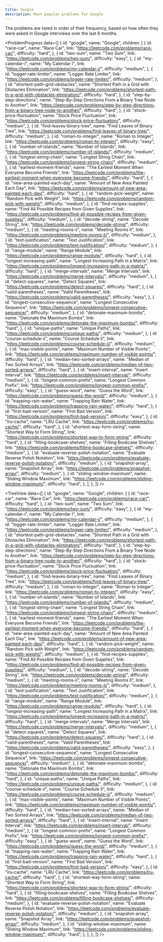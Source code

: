 ```yaml
---
title: Google
description: Most popular problems for Google
---
```


<Note type="note" title="Note">
The problems are listed in order of their frequency, based on how often they were asked in Google interviews over the last 6 months.
</Note>

<ProblemProgress
  data={[
    {
      id: "google",
      name: "Google",
      children: [
        {
          id: "race-car",
          name: "Race Car",
          link: "https://leetcode.com/problems/race-car/",
          difficulty: "hard",
        },
        {
          id: "two-sum",
          name: "Two Sum",
          link: "https://leetcode.com/problems/two-sum/",
          difficulty: "easy",
        },
        {
          id: "my-calendar-i",
          name: "My Calendar I",
          link: "https://leetcode.com/problems/my-calendar-i/",
          difficulty: "medium",
        },
        {
          id: "logger-rate-limiter",
          name: "Logger Rate Limiter",
          link: "https://leetcode.com/problems/logger-rate-limiter/",
          difficulty: "medium",
        },
        {
          id: "shortest-path-grid-obstacles",
          name: "Shortest Path in a Grid with Obstacles Elimination",
          link: "https://leetcode.com/problems/shortest-path-in-a-grid-with-obstacles-elimination/",
          difficulty: "hard",
        },
        {
          id: "step-by-step-directions",
          name: "Step-By-Step Directions From a Binary Tree Node to Another",
          link: "https://leetcode.com/problems/step-by-step-directions-from-a-binary-tree-node-to-another/",
          difficulty: "hard",
        },
        {
          id: "stock-price-fluctuation",
          name: "Stock Price Fluctuation",
          link: "https://leetcode.com/problems/stock-price-fluctuation/",
          difficulty: "medium",
        },
        {
          id: "find-leaves-binary-tree",
          name: "Find Leaves of Binary Tree",
          link: "https://leetcode.com/problems/find-leaves-of-binary-tree/",
          difficulty: "medium",
        },
        {
          id: "roman-to-integer",
          name: "Roman to Integer",
          link: "https://leetcode.com/problems/roman-to-integer/",
          difficulty: "easy",
        },
        {
          id: "number-of-islands",
          name: "Number of Islands",
          link: "https://leetcode.com/problems/number-of-islands/",
          difficulty: "medium",
        },
        {
          id: "longest-string-chain",
          name: "Longest String Chain",
          link: "https://leetcode.com/problems/longest-string-chain/",
          difficulty: "medium",
        },
        {
          id: "earliest-moment-friends",
          name: "The Earliest Moment When Everyone Become Friends",
          link: "https://leetcode.com/problems/the-earliest-moment-when-everyone-become-friends/",
          difficulty: "hard",
        },
        {
          id: "new-area-painted-each-day",
          name: "Amount of New Area Painted Each Day",
          link: "https://leetcode.com/problems/amount-of-new-area-painted-each-day/",
          difficulty: "hard",
        },
        {
          id: "random-pick-weight",
          name: "Random Pick with Weight",
          link: "https://leetcode.com/problems/random-pick-with-weight/",
          difficulty: "medium",
        },
        {
          id: "find-recipes-supplies",
          name: "Find All Possible Recipes from Given Supplies",
          link: "https://leetcode.com/problems/find-all-possible-recipes-from-given-supplies/",
          difficulty: "medium",
        },
        {
          id: "decode-string",
          name: "Decode String",
          link: "https://leetcode.com/problems/decode-string/",
          difficulty: "medium",
        },
        {
          id: "meeting-rooms-ii",
          name: "Meeting Rooms II",
          link: "https://leetcode.com/problems/meeting-rooms-ii/",
          difficulty: "medium",
        },
        {
          id: "text-justification",
          name: "Text Justification",
          link: "https://leetcode.com/problems/text-justification/",
          difficulty: "medium",
        },
        {
          id: "range-module",
          name: "Range Module",
          link: "https://leetcode.com/problems/range-module/",
          difficulty: "hard",
        },
        {
          id: "longest-increasing-path",
          name: "Longest Increasing Path in a Matrix",
          link: "https://leetcode.com/problems/longest-increasing-path-in-a-matrix/",
          difficulty: "hard",
        },
        {
          id: "merge-intervals",
          name: "Merge Intervals",
          link: "https://leetcode.com/problems/merge-intervals/",
          difficulty: "medium",
        },
        {
          id: "detect-squares",
          name: "Detect Squares",
          link: "https://leetcode.com/problems/detect-squares/",
          difficulty: "hard",
        },
        {
          id: "valid-parentheses",
          name: "Valid Parentheses",
          link: "https://leetcode.com/problems/valid-parentheses/",
          difficulty: "easy",
        },
        {
          id: "longest-consecutive-sequence",
          name: "Longest Consecutive Sequence",
          link: "https://leetcode.com/problems/longest-consecutive-sequence/",
          difficulty: "medium",
        },
        {
          id: "detonate-maximum-bombs",
          name: "Detonate the Maximum Bombs",
          link: "https://leetcode.com/problems/detonate-the-maximum-bombs/",
          difficulty: "hard",
        },
        {
          id: "unique-paths",
          name: "Unique Paths",
          link: "https://leetcode.com/problems/unique-paths/",
          difficulty: "medium",
        },
        {
          id: "course-schedule-ii",
          name: "Course Schedule II",
          link: "https://leetcode.com/problems/course-schedule-ii/",
          difficulty: "medium",
        },
        {
          id: "max-visible-points",
          name: "Maximum Number of Visible Points",
          link: "https://leetcode.com/problems/maximum-number-of-visible-points/",
          difficulty: "hard",
        },
        {
          id: "median-two-sorted-arrays",
          name: "Median of Two Sorted Arrays",
          link: "https://leetcode.com/problems/median-of-two-sorted-arrays/",
          difficulty: "hard",
        },
        {
          id: "insert-interval",
          name: "Insert Interval",
          link: "https://leetcode.com/problems/insert-interval/",
          difficulty: "medium",
        },
        {
          id: "longest-common-prefix",
          name: "Longest Common Prefix",
          link: "https://leetcode.com/problems/longest-common-prefix/",
          difficulty: "easy",
        },
        {
          id: "guess-word",
          name: "Guess the Word",
          link: "https://leetcode.com/problems/guess-the-word/",
          difficulty: "medium",
        },
        {
          id: "trapping-rain-water",
          name: "Trapping Rain Water",
          link: "https://leetcode.com/problems/trapping-rain-water/",
          difficulty: "hard",
        },
        {
          id: "first-bad-version",
          name: "First Bad Version",
          link: "https://leetcode.com/problems/first-bad-version/",
          difficulty: "easy",
        },
        {
          id: "lru-cache",
          name: "LRU Cache",
          link: "https://leetcode.com/problems/lru-cache/",
          difficulty: "hard",
        },
        {
          id: "shortest-way-form-string",
          name: "Shortest Way to Form String",
          link: "https://leetcode.com/problems/shortest-way-to-form-string/",
          difficulty: "hard",
        },
        {
          id: "filling-bookcase-shelves",
          name: "Filling Bookcase Shelves",
          link: "https://leetcode.com/problems/filling-bookcase-shelves/",
          difficulty: "medium",
        },
        {
          id: "evaluate-reverse-polish-notation",
          name: "Evaluate Reverse Polish Notation",
          link: "https://leetcode.com/problems/evaluate-reverse-polish-notation/",
          difficulty: "medium",
        },
        {
          id: "snapshot-array",
          name: "Snapshot Array",
          link: "https://leetcode.com/problems/snapshot-array/",
          difficulty: "medium",
        },
        {
          id: "sliding-window-maximum",
          name: "Sliding Window Maximum",
          link: "https://leetcode.com/problems/sliding-window-maximum/",
          difficulty: "hard",
        },
      ],
    },
  ]}
/>

<TreeView
  data={[
    {
      id: "google",
      name: "Google",
      children: [
        {
          id: "race-car",
          name: "Race Car",
          link: "https://leetcode.com/problems/race-car/",
          difficulty: "hard",
        },
        {
          id: "two-sum",
          name: "Two Sum",
          link: "https://leetcode.com/problems/two-sum/",
          difficulty: "easy",
        },
        {
          id: "my-calendar-i",
          name: "My Calendar I",
          link: "https://leetcode.com/problems/my-calendar-i/",
          difficulty: "medium",
        },
        {
          id: "logger-rate-limiter",
          name: "Logger Rate Limiter",
          link: "https://leetcode.com/problems/logger-rate-limiter/",
          difficulty: "medium",
        },
        {
          id: "shortest-path-grid-obstacles",
          name: "Shortest Path in a Grid with Obstacles Elimination",
          link: "https://leetcode.com/problems/shortest-path-in-a-grid-with-obstacles-elimination/",
          difficulty: "hard",
        },
        {
          id: "step-by-step-directions",
          name: "Step-By-Step Directions From a Binary Tree Node to Another",
          link: "https://leetcode.com/problems/step-by-step-directions-from-a-binary-tree-node-to-another/",
          difficulty: "hard",
        },
        {
          id: "stock-price-fluctuation",
          name: "Stock Price Fluctuation",
          link: "https://leetcode.com/problems/stock-price-fluctuation/",
          difficulty: "medium",
        },
        {
          id: "find-leaves-binary-tree",
          name: "Find Leaves of Binary Tree",
          link: "https://leetcode.com/problems/find-leaves-of-binary-tree/",
          difficulty: "medium",
        },
        {
          id: "roman-to-integer",
          name: "Roman to Integer",
          link: "https://leetcode.com/problems/roman-to-integer/",
          difficulty: "easy",
        },
        {
          id: "number-of-islands",
          name: "Number of Islands",
          link: "https://leetcode.com/problems/number-of-islands/",
          difficulty: "medium",
        },
        {
          id: "longest-string-chain",
          name: "Longest String Chain",
          link: "https://leetcode.com/problems/longest-string-chain/",
          difficulty: "medium",
        },
        {
          id: "earliest-moment-friends",
          name: "The Earliest Moment When Everyone Become Friends",
          link: "https://leetcode.com/problems/the-earliest-moment-when-everyone-become-friends/",
          difficulty: "hard",
        },
        {
          id: "new-area-painted-each-day",
          name: "Amount of New Area Painted Each Day",
          link: "https://leetcode.com/problems/amount-of-new-area-painted-each-day/",
          difficulty: "hard",
        },
        {
          id: "random-pick-weight",
          name: "Random Pick with Weight",
          link: "https://leetcode.com/problems/random-pick-with-weight/",
          difficulty: "medium",
        },
        {
          id: "find-recipes-supplies",
          name: "Find All Possible Recipes from Given Supplies",
          link: "https://leetcode.com/problems/find-all-possible-recipes-from-given-supplies/",
          difficulty: "medium",
        },
        {
          id: "decode-string",
          name: "Decode String",
          link: "https://leetcode.com/problems/decode-string/",
          difficulty: "medium",
        },
        {
          id: "meeting-rooms-ii",
          name: "Meeting Rooms II",
          link: "https://leetcode.com/problems/meeting-rooms-ii/",
          difficulty: "medium",
        },
        {
          id: "text-justification",
          name: "Text Justification",
          link: "https://leetcode.com/problems/text-justification/",
          difficulty: "medium",
        },
        {
          id: "range-module",
          name: "Range Module",
          link: "https://leetcode.com/problems/range-module/",
          difficulty: "hard",
        },
        {
          id: "longest-increasing-path",
          name: "Longest Increasing Path in a Matrix",
          link: "https://leetcode.com/problems/longest-increasing-path-in-a-matrix/",
          difficulty: "hard",
        },
        {
          id: "merge-intervals",
          name: "Merge Intervals",
          link: "https://leetcode.com/problems/merge-intervals/",
          difficulty: "medium",
        },
        {
          id: "detect-squares",
          name: "Detect Squares",
          link: "https://leetcode.com/problems/detect-squares/",
          difficulty: "hard",
        },
        {
          id: "valid-parentheses",
          name: "Valid Parentheses",
          link: "https://leetcode.com/problems/valid-parentheses/",
          difficulty: "easy",
        },
        {
          id: "longest-consecutive-sequence",
          name: "Longest Consecutive Sequence",
          link: "https://leetcode.com/problems/longest-consecutive-sequence/",
          difficulty: "medium",
        },
        {
          id: "detonate-maximum-bombs",
          name: "Detonate the Maximum Bombs",
          link: "https://leetcode.com/problems/detonate-the-maximum-bombs/",
          difficulty: "hard",
        },
        {
          id: "unique-paths",
          name: "Unique Paths",
          link: "https://leetcode.com/problems/unique-paths/",
          difficulty: "medium",
        },
        {
          id: "course-schedule-ii",
          name: "Course Schedule II",
          link: "https://leetcode.com/problems/course-schedule-ii/",
          difficulty: "medium",
        },
        {
          id: "max-visible-points",
          name: "Maximum Number of Visible Points",
          link: "https://leetcode.com/problems/maximum-number-of-visible-points/",
          difficulty: "hard",
        },
        {
          id: "median-two-sorted-arrays",
          name: "Median of Two Sorted Arrays",
          link: "https://leetcode.com/problems/median-of-two-sorted-arrays/",
          difficulty: "hard",
        },
        {
          id: "insert-interval",
          name: "Insert Interval",
          link: "https://leetcode.com/problems/insert-interval/",
          difficulty: "medium",
        },
        {
          id: "longest-common-prefix",
          name: "Longest Common Prefix",
          link: "https://leetcode.com/problems/longest-common-prefix/",
          difficulty: "easy",
        },
        {
          id: "guess-word",
          name: "Guess the Word",
          link: "https://leetcode.com/problems/guess-the-word/",
          difficulty: "medium",
        },
        {
          id: "trapping-rain-water",
          name: "Trapping Rain Water",
          link: "https://leetcode.com/problems/trapping-rain-water/",
          difficulty: "hard",
        },
        {
          id: "first-bad-version",
          name: "First Bad Version",
          link: "https://leetcode.com/problems/first-bad-version/",
          difficulty: "easy",
        },
        {
          id: "lru-cache",
          name: "LRU Cache",
          link: "https://leetcode.com/problems/lru-cache/",
          difficulty: "hard",
        },
        {
          id: "shortest-way-form-string",
          name: "Shortest Way to Form String",
          link: "https://leetcode.com/problems/shortest-way-to-form-string/",
          difficulty: "hard",
        },
        {
          id: "filling-bookcase-shelves",
          name: "Filling Bookcase Shelves",
          link: "https://leetcode.com/problems/filling-bookcase-shelves/",
          difficulty: "medium",
        },
        {
          id: "evaluate-reverse-polish-notation",
          name: "Evaluate Reverse Polish Notation",
          link: "https://leetcode.com/problems/evaluate-reverse-polish-notation/",
          difficulty: "medium",
        },
        {
          id: "snapshot-array",
          name: "Snapshot Array",
          link: "https://leetcode.com/problems/snapshot-array/",
          difficulty: "medium",
        },
        {
          id: "sliding-window-maximum",
          name: "Sliding Window Maximum",
          link: "https://leetcode.com/problems/sliding-window-maximum/",
          difficulty: "hard",
        },
      ],
    },
  ]}
/>
